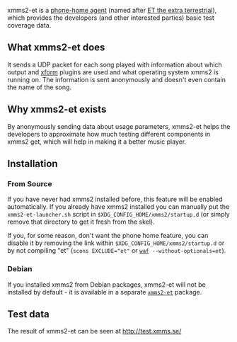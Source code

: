xmms2-et is a [http://git.xmms.se/?p=xmms2-stable.git;a=blob;f=src/clients/et/xmms2-et.c phone-home agent] (named after [[wikipedia:E.T. the Extra-Terrestrial |ET the extra terrestrial]]), which provides the developers (and other interested parties) basic test coverage data.

== What xmms2-et does ==
It sends a UDP packet for each song played with information about which output and [[Transforms | xform]] plugins are used and what operating system xmms2 is running on. The information is sent anonymously and doesn't even contain the name of the song.

== Why xmms2-et exists ==
By anonymously sending data about usage parameters, xmms2-et helps the developers to approximate how much testing different components in xmms2 get, which will help in making it a better music player.

== Installation ==
=== From Source ===
If you have never had xmms2 installed before, this feature will be enabled automatically. If you already have xmms2 installed you can manually put the <tt>xmms2-et-launcher.sh</tt> script in <code>$XDG_CONFIG_HOME/xmms2/startup.d</code> (or simply remove that directory to get it fresh from the skel).

If you, for some reason, don't want the phone home feature, you can disable it by removing the link within <code>$XDG_CONFIG_HOME/xmms2/startup.d</code> or by not compiling "et" (<tt>scons EXCLUDE="et"</tt> or <tt>[[waf]] --without-optionals=et</tt>).

=== Debian ===
If you installed xmms2 from Debian packages, xmms2-et will not be installed by default - it is available in a separate <tt>[http://packages.debian.org/unstable/sound/xmms2-et xmms2-et]</tt> package.

== Test data ==
The result of xmms2-et can be seen at [http://test.xmms.se/ http://test.xmms.se/]